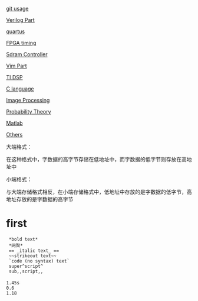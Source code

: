 [[git usage]]

[[Verilog Part]]

[[quartus]]

[[FPGA timing]]

[[Sdram Controller]]

[[Vim Part]]

[[TI DSP]]

[[C language]]

[[Image Processing]]

[[Probability Theory]]

[[Matlab]]

[[Others]]

大端格式：

在这种格式中，字数据的高字节存储在低地址中，而字数据的低字节则存放在高地址中

小端格式：

与大端存储格式相反，在小端存储格式中，低地址中存放的是字数据的低字节，高地址存放的是字数据的高字节
= first =
{{{class="brush: "
  }}}
  *bold text*
  *网聚*
  == _italic text_ ==
  ~~strikeout text~~
  `code (no syntax) text`
  super^script^
  sub,,script,,
 
 1.45s
 0.6
 1.18
